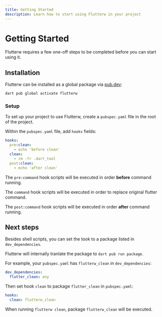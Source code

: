 ```yaml
---
title: Getting Started
description: Learn how to start using Flutterw in your project
---
```


# Getting Started

Flutterw requires a few one-off steps to be completed before you can start using it.

## Installation

Flutterw can be installed as a global package via [pub.dev](https://pub.dev/):

```bash
dart pub global activate flutterw
```

### Setup

To set up your project to use Flutterw, create a `pubspec.yaml` file in the root of the project.

Within the `pubspec.yaml` file, add `hooks` fields:

```yaml
hooks:
  pre:clean:
    - echo 'before clean'
  clean:
    - rm -fr .dart_tool
  post:clean:
    - echo 'after clean'
```

The `pre:command` hook scripts will be executed in order **before** command running.

The `command` hook scripts will be executed in order to replace original flutter command.

The `post:command` hook scripts will be executed in order **after** command running.


## Next steps

Besides shell scripts, you can set the took to a package listed in `dev_dependencies`.

Flutterw will internally tranlate the package to `dart pub run package`. 

For example, your `pubspec.yaml` has `flutterw_clean` in `dev_dependencies`:

```yaml
dev_dependencies:
  flutter_clean: any
```
Then set hook `clean` to package `flutter_clean` in `pubspec.yaml`:
```yaml
hooks:
  clean: flutterw_clean
```

When running `flutterw clean`, package `flutterw_clean` will be executed.